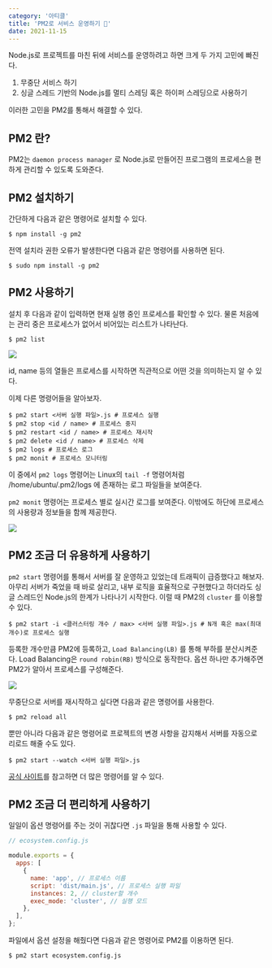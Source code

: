 ```yaml
---
category: '아티클'
title: 'PM2로 서비스 운영하기 🚙'
date: 2021-11-15
---
```


Node.js로 프로젝트를 마친 뒤에 서비스를 운영하려고 하면 크게 두 가지 고민에 빠진다.

1. 무중단 서비스 하기
2. 싱글 스레드 기반의 Node.js를 멀티 스레딩 혹은 하이퍼 스레딩으로 사용하기

이러한 고민을 PM2를 통해서 해결할 수 있다.

## PM2 란?

PM2는 `daemon process manager` 로 Node.js로 만들어진 프로그램의 프로세스을 편하게 관리할 수 있도록 도와준다.

## PM2 설치하기

간단하게 다음과 같은 명령어로 설치할 수 있다.

```shell session
$ npm install -g pm2
```

전역 설치라 권한 오류가 발생한다면 다음과 같은 명령어를 사용하면 된다.

```shell session
$ sudo npm install -g pm2
```

## PM2 사용하기

설치 후 다음과 같이 입력하면 현재 실행 중인 프로세스를 확인할 수 있다. 물론 처음에는 관리 중은 프로세스가 없어서 비어있는 리스트가 나타난다.

```shell session
$ pm2 list
```

![](0.png)

id, name 등의 열들은 프로세스를 시작하면 직관적으로 어떤 것을 의미하는지 알 수 있다.

이제 다른 명령어들을 알아보자.

```shell session
$ pm2 start <서버 실행 파일>.js # 프로세스 실행
$ pm2 stop <id / name> # 프로세스 중지
$ pm2 restart <id / name> # 프로세스 재시작
$ pm2 delete <id / name> # 프로세스 삭제
$ pm2 logs # 프로세스 로그
$ pm2 monit # 프로세스 모니터링
```

이 중에서 `pm2 logs` 명령어는 Linux의 `tail -f` 명령어처럼 /home/ubuntu/.pm2/logs 에 존재하는 로그 파일들을 보여준다.

`pm2 monit` 명령어는 프로세스 별로 실시간 로그를 보여준다. 이밖에도 하단에 프로세스의 사용량과 정보들을 함께 제공한다.

![](1.png)

## PM2 조금 더 유용하게 사용하기

`pm2 start` 명령어를 통해서 서버를 잘 운영하고 있었는데 트래픽이 급증했다고 해보자. 아무리 서버가 죽었을 때 바로 살리고, 내부 로직을 효율적으로 구현했다고 하더라도 싱글 스레드인 Node.js의 한계가 나타나기 시작한다. 이럴 때 PM2의 `cluster` 를 이용할 수 있다.

```shell session
$ pm2 start -i <클러스터링 개수 / max> <서버 실행 파일>.js # N개 혹은 max(최대 개수)로 프로세스 실행
```

등록한 개수만큼 PM2에 등록하고, `Load Balancing(LB)` 를 통해 부하를 분산시켜준다. Load Balancing은 `round robin(RB)` 방식으로 동작한다. 옵션 하나만 추가해주면 PM2가 알아서 프로세스를 구성해준다.

![](2.png)

무중단으로 서버를 재시작하고 싶다면 다음과 같은 명령어를 사용한다.

```shell session
$ pm2 reload all
```

뿐만 아니라 다음과 같은 명령어로 프로젝트의 변경 사항을 감지해서 서버를 자동으로 리로드 해줄 수도 있다.

```shell session
$ pm2 start --watch <서버 실행 파일>.js
```

[공식 사이트](https://pm2.keymetrics.io/)를 참고하면 더 많은 명령어를 알 수 있다.

## PM2 조금 더 편리하게 사용하기

일일이 옵션 명령어를 주는 것이 귀찮다면 `.js` 파일을 통해 사용할 수 있다.

```js
// ecosystem.config.js

module.exports = {
  apps: [
    {
      name: 'app', // 프로세스 이름
      script: 'dist/main.js', // 프로세스 실행 파일
      instances: 2, // cluster할 개수
      exec_mode: 'cluster', // 실행 모드
    },
  ],
};
```

파일에서 옵션 설정을 해줬다면 다음과 같은 명령어로 PM2를 이용하면 된다.

```shell session
$ pm2 start ecosystem.config.js
```
